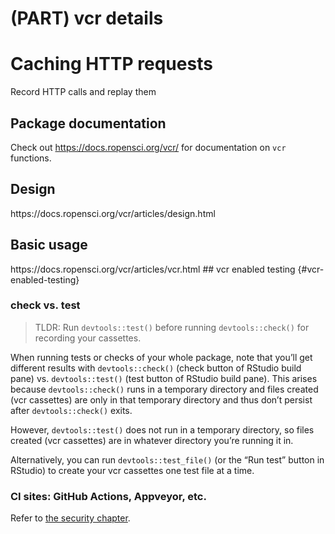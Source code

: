 #  (PART) vcr details {-}

# Caching HTTP requests {#vcr-intro}

Record HTTP calls and replay them

## Package documentation {#vcr-pkgdown}

Check out <https://docs.ropensci.org/vcr/> for documentation on `vcr` functions.


## Design {#design}

https://docs.ropensci.org/vcr/articles/design.html

## Basic usage {#vcr-basic-usage}

https://docs.ropensci.org/vcr/articles/vcr.html
## vcr enabled testing {#vcr-enabled-testing}

### check vs. test {#check-vs-test}

> TLDR: Run `devtools::test()` before running `devtools::check()` for recording your cassettes.

When running tests or checks of your whole package, note that you'll get different results with
`devtools::check()` (check button of RStudio build pane) vs. `devtools::test()` (test button of RStudio build pane). This arises because `devtools::check()` runs in a
temporary directory and files created (vcr cassettes) are only in that temporary directory and
thus don't persist after `devtools::check()` exits. 

However, `devtools::test()` does not run in a temporary directory, so files created (vcr
cassettes) are in whatever directory you're running it in.

Alternatively, you can run `devtools::test_file()` (or the "Run test" button in RStudio) to create your vcr cassettes one test file at a time. 


### CI sites: GitHub Actions, Appveyor, etc. {#vcr-ci}

Refer to [the security chapter](#vcr-security).
